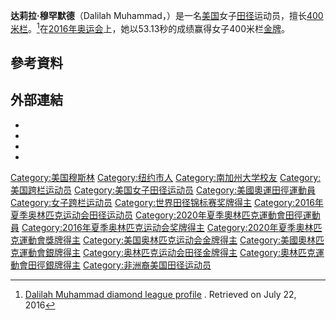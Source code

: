 {{NoteTA|1=zh-cn:0米;zh-hk:0米;zh-tw:0公尺}}
{{Infobox sportsperson
| name                      =Dalilah Muhammad
| image                     =Noite de atletismo no Engenhão 1038913-18.08.2016 ffz-7978.jpg
| real_name                 =
| english_name              =Dalilah Muhammad
| birth_name                =
| nationality               =
| national_team             ={{USA}}
| ethnicity                 =
| hometown                  ={{USA}}紐約州皇后郡Bayside
| citizenship               =
| birth_date                ={{Birth date and age|year=1990|month=2|day=7}}
| birth_place               =
| death_date                =
| death_place               =
| resting_place             =
| residence                 ={{USA}}加利福尼亞州洛杉磯郡Van Nuys
| education                 =南加利福尼亞大學
| alma_mater                =Benjamin N. Cardozo High School<br/>南加利福尼亞大學
| years_active              =2005年－
| height                    ={{height|ft=5|in=7}}
| weight={{weight|lb=122}}
| spouse=
| country={{USA}}
| sport=田徑
| event=跳高、短跑、中長跑
| collegeteam=
| team=Nike
| coach=Yolanda Demus<br/>Lawrence Johnson
| retired=
| coaching=
| worlds=
{{collapsible list
|'''2007年世界少年田徑錦標賽'''：400公尺跨欄第一名
|'''2013年世界田徑錦標賽'''：400公尺跨欄（76.2公分）第二名
|'''2017年世界田徑錦標賽'''：400公尺跨欄（76.2公分）第二名
|'''2019年世界田徑錦標賽'''：400公尺跨欄（76.2公分）第一名
|'''2019年世界田徑錦標賽'''：4×400公尺接力第一名
}}
| regionals=
{{collapsible list
|'''2009年泛美青年田徑錦標賽'''：400公尺跨欄第二名
|'''2021年新生活邀請賽'''：400公尺跨欄（76.2公分）第一名
}}
| nationals=
{{collapsible list
|'''2011年NCAA室外田徑錦標賽（Division I）'''：400公尺跨欄（76.2公分）第七名
|'''2012年NCAA室外田徑錦標賽（Division I）'''：400公尺跨欄（76.2公分）第五名
|'''2013年美國室外田徑錦標賽'''：400公尺跨欄（76.2公分）第一名
|'''2015年美國室外田徑錦標賽'''：400公尺跨欄（76.2公分）第七名
|'''2016年美國室外田徑錦標賽'''：400公尺跨欄（76.2公分）第一名
|'''2017年美國室外田徑錦標賽'''：400公尺跨欄（76.2公分）第一名
|'''2019年美國室外田徑錦標賽'''：400公尺跨欄（76.2公分）第一名
|'''2021年美國室外田徑錦標賽'''：400公尺跨欄（76.2公分）第二名
}}
| olympics=
{{ubl
|'''2016年夏季奧林匹克運動會'''：田徑400公尺跨欄（76.2公分）第一名
|'''2021年夏季奧林匹克運動會'''：田徑400公尺跨欄（76.2公分）第二名
|'''2021年夏季奧林匹克運動會'''：田徑4×400公尺接力第一名
}}
| highestranking=
{{整齊列表|class=wikitable
|'''400公尺跨欄'''|第1名（2016年8月21日）
}}
| pb=
{{ubl
|'''跳高'''：1.75公尺（2010年）
|'''60公尺'''：7.64秒（2010年）
|'''100公尺'''：11.42秒（W：+1.7）（2013年）
|'''150公尺'''：17.07秒（W：+1.1）（2020年）
|'''200公尺'''：23.22秒（W：+2.3，超風速）（2013年）
|'''200公尺'''：23.35秒（W：-0.1）（2019年）
|'''400公尺'''：50.60秒（RT：0.249）（2019年）
|'''500公尺'''：1分09.66秒（2017年）
|'''600公尺'''：1分28.85秒（2018年）
|'''800公尺'''：2分14.90秒（2015年）
|'''55公尺跨欄'''：8.03秒（2012年）
|'''60公尺跨欄'''：8.23秒（2012年）
|'''100公尺跨欄（83.8公分）'''：13.33秒（W：+1.9）（2012年）
|'''400公尺跨欄（76.2公分）'''：51.58秒（RT：0.200）（2021年）
}}
| medaltemplates=
{{MedalCountry|{{USA}}}}
{{MedalSport|女子田徑}}
{{MedalCompetition|世界少年田徑錦標賽}}
{{MedalGold|2007年捷克奧斯特拉瓦|400公尺跨欄}}
{{MedalCompetition|泛美青年田徑錦標賽}}
{{MedalSilver|2009年千里達及托巴哥西班牙港|400公尺跨欄}}
{{MedalCompetition|Bislett Games}}
{{MedalBronze|2013年挪威奧斯陸|400公尺跨欄（76.2公分）}}
{{MedalGold|2018年挪威奧斯陸|400公尺跨欄（76.2公分）}}
{{MedalSilver|2019年挪威奧斯陸|400公尺跨欄（76.2公分）}}
{{MedalCompetition|世界田徑錦標賽}}
{{MedalSilver|2013年俄羅斯莫斯科|400公尺跨欄（76.2公分）}}
{{MedalSilver|2017年英國英格蘭倫敦|400公尺跨欄（76.2公分）}}
{{MedalGold|2019年卡達杜哈|400公尺跨欄（76.2公分）}}
{{MedalGold|2019年卡達杜哈|4×400公尺接力}}
{{MedalCompetition|DN Galan}}
{{MedalBronze|2013年瑞典斯德哥爾摩|400公尺跨欄（76.2公分）}}
{{MedalCompetition|夏季奧林匹克運動會}}
{{MedalGold|2016年巴西里約熱內盧|400公尺跨欄（76.2公分）}}
{{MedalSilver|2021年日本東京都新宿區霞ヶ丘町|400公尺跨欄（76.2公分）}}
{{MedalGold|2021年日本東京都新宿區霞ヶ丘町|4×400公尺接力}}
{{MedalCompetition|Racers Grand Prix}}
{{MedalSilver|2017年牙買加京斯敦|400公尺跨欄（76.2公分）}}
{{MedalCompetition|上海國際田徑黃金大獎賽}}
{{MedalGold|2018年中國上海市徐匯區|400公尺跨欄（76.2公分）}}
{{MedalCompetition|Prefontaine Classic}}
{{MedalSilver|2018年美國俄勒岡州雷恩郡尤金|400公尺跨欄（76.2公分）}}
{{MedalCompetition|Golden Gala}}
{{MedalBronze|2018年義大利羅馬|400公尺跨欄（76.2公分）}}
{{MedalGold|2019年義大利羅馬|400公尺跨欄（76.2公分）}}
{{MedalCompetition|倫敦大獎賽}}
{{MedalBronze|2018年英國英格蘭倫敦|400公尺跨欄（76.2公分）}}
{{MedalCompetition|Weltklass Zürich}}
{{MedalGold|2018年瑞士蘇黎世|400公尺跨欄（76.2公分）}}
{{MedalBronze|2019年瑞士蘇黎世|400公尺跨欄（76.2公分）}}
{{MedalCompetition|杜哈大獎賽}}
{{MedalGold|2019年卡達杜哈|400公尺跨欄（76.2公分）}}
{{MedalCompetition|黃金大獎賽}}
{{MedalGold|2019年日本大阪府大阪市東住吉區|400公尺跨欄（76.2公分）}}
{{MedalCompetition|New Life Invitational}}
{{MedalGold|2021年美國佛羅里達州布勞瓦郡密拉馬|400公尺跨欄（76.2公分）}}
| show-medals=
| updated=2021年8月15日
}}
'''达莉拉·穆罕默德'''（Dalilah Muhammad，{{bd|1990年|2月7日||}}）是一名[[美国|美国]]女子[[田径|田径]]运动员，擅长[[400米栏|400米栏]]。<ref>[http://www.diamondleague.com/athletes/14317560.html Dalilah Muhammad diamond league profile] {{Wayback|url=http://www.diamondleague.com/athletes/14317560.html |date=20160817180141 }}. Retrieved on July 22, 2016</ref>在[[2016年奥运会|2016年奥运会]]上，她以53.13秒的成绩赢得女子400米栏[[金牌|金牌]]。

== 參考資料 ==
{{Reflist}}

== 外部連結 ==
*{{IOC profile|id=dalilah-muhammad}}
*{{IAAF name|219379}}
*{{Facebook page|723088915}}
*{{Instagram|dalilahmuhammad_}}
{{奥林匹克运动会田径比赛女子4×400米接力冠军}}
{{DEFAULTSORT:Muhammad, Dalilah}}

[[Category:美国穆斯林|Category:美国穆斯林]]
[[Category:纽约市人|Category:纽约市人]]
[[Category:南加州大学校友|Category:南加州大学校友]]
[[Category:美国跨栏运动员|Category:美国跨栏运动员]]
[[Category:美国女子田径运动员|Category:美国女子田径运动员]]
[[Category:美國奧運田徑運動員|Category:美國奧運田徑運動員]]
[[Category:女子跨栏运动员|Category:女子跨栏运动员]]
[[Category:世界田径锦标赛奖牌得主|Category:世界田径锦标赛奖牌得主]]
[[Category:2016年夏季奥林匹克运动会田径运动员|Category:2016年夏季奥林匹克运动会田径运动员]]
[[Category:2020年夏季奧林匹克運動會田徑運動員|Category:2020年夏季奧林匹克運動會田徑運動員]]
[[Category:2016年夏季奥林匹克运动会奖牌得主|Category:2016年夏季奥林匹克运动会奖牌得主]]
[[Category:2020年夏季奧林匹克運動會獎牌得主|Category:2020年夏季奧林匹克運動會獎牌得主]]
[[Category:美国奥林匹克运动会金牌得主|Category:美国奥林匹克运动会金牌得主]]
[[Category:美國奧林匹克運動會銀牌得主|Category:美國奧林匹克運動會銀牌得主]]
[[Category:奥林匹克运动会田径金牌得主|Category:奥林匹克运动会田径金牌得主]]
[[Category:奧林匹克運動會田徑銀牌得主|Category:奧林匹克運動會田徑銀牌得主]]
[[Category:非洲裔美国田径运动员|Category:非洲裔美国田径运动员]]